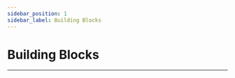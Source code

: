 ```yaml
---
sidebar_position: 1
sidebar_label: Building Blocks
---
```


# Building Blocks
---

<cardbox>
  <card
    href="./nezhaa-inventors-kit/"
    title="Nezha-A Inventor's kit"
    description="36 in 1 Nezha-A Inventor's kit for Arduino is based on Nezha-A master box. It contains several sensors and modules, including an OLED display, potentiometer, ultrasonic sound sensor, two buttons, dual line-tracking sensor, and etc. It also contains more than 300 building blocks. We have paired this kit with 36 interesting cases and detailed block assembly diagrams. It allows children to experience the fun of exploring building structures while learning to program and fully stimulates their creativity and imagination.Follow us and start with the 36 in 1 Nezha-A Inventor's kit for Arduino and let every child become an inventor!"
    img={'https://wiki-media-ef.oss-cn-hongkong.aliyuncs.com/i18n/en/docusaurus-plugin-content-docs/current/arduino/building-blocks/nezhaa-inventors-kit/images/36-in-1-nezhaa-inventors-kit-icon.png'}
  />
</cardbox>
